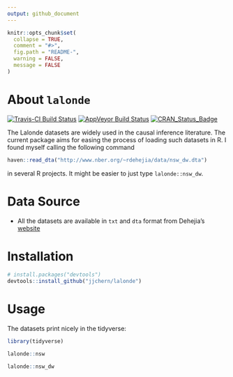 ```yaml
---
output: github_document
---
```


<!-- README.md is generated from README.Rmd. Please edit that file -->

```r
knitr::opts_chunk$set(
  collapse = TRUE,
  comment = "#>",
  fig.path = "README-",
  warning = FALSE,
  message = FALSE
)
``` 

# About `lalonde` 

[![Travis-CI Build Status](https://travis-ci.org/jjchern/lalonde.svg?branch=master)](https://travis-ci.org/jjchern/lalonde)
[![AppVeyor Build Status](https://ci.appveyor.com/api/projects/status/github/jjchern/lalonde?branch=master&svg=true)](https://ci.appveyor.com/project/jjchern/lalonde)
[![CRAN_Status_Badge](http://www.r-pkg.org/badges/version/lalonde)](https://cran.r-project.org/package=lalonde)

The Lalonde datasets are widely used in the causal inference literature. The current package aims for easing the process of loading such datasets in R. I found myself calling the following command 

```R
haven::read_dta("http://www.nber.org/~rdehejia/data/nsw_dw.dta")
```

in several R projects. It might be easier to just type `lalonde::nsw_dw`.

# Data Source

- All the datasets are available in `txt` and `dta` format from Dehejia's [website](http://users.nber.org/~rdehejia/nswdata2.html)

# Installation

```R
# install.packages("devtools")
devtools::install_github("jjchern/lalonde")
```

# Usage

The datasets print nicely in the tidyverse:

```r
library(tidyverse)

lalonde::nsw

lalonde::nsw_dw
```

